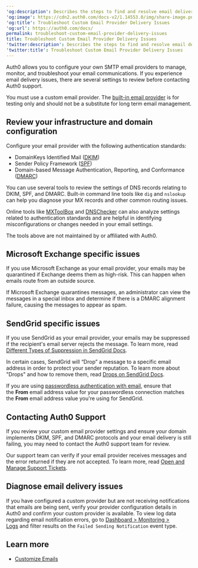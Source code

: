 ---
'og:description': Describes the steps to find and resolve email delivery issues.
'og:image': https://cdn2.auth0.com/docs-v2/1.14553.0/img/share-image.png
'og:title': Troubleshoot Custom Email Provider Delivery Issues
'og:url': https://auth0.com/docs/
permalink: troubleshoot-custom-email-provider-delivery-issues
title: Troubleshoot Custom Email Provider Delivery Issues
'twitter:description': Describes the steps to find and resolve email delivery issues.
'twitter:title': Troubleshoot Custom Email Provider Delivery Issues
---
Auth0 allows you to configure your own SMTP email providers to manage, monitor, and troubleshoot your email communications. If you experience email delivery issues, there are several settings to review before contacting Auth0 support.

You must use a custom email provider. The [built-in email provider](https://manage.auth0.com/#/templates/provider) is for testing only and should not be a substitute for long term email management.

## Review your infrastructure and domain configuration

Configure your email provider with the following authentication standards:

* DomainKeys Identified Mail ([DKIM](http://dkim.org/))
* Sender Policy Framework ([SPF](https://datatracker.ietf.org/doc/rfc7208/))
* Domain-based Message Authentication, Reporting, and Conformance ([DMARC](https://dmarc.org/))

You can use several tools to review the settings of DNS records relating to DKIM, SPF, and DMARC. Built-in command line tools like `dig` and `nslookup` can help you diagnose your MX records and other common routing issues.

Online tools like [MXToolBox](https://mxtoolbox.com/) and [DNSChecker](https://dnschecker.org/all-tools.php) can also analyze settings related to authentication standards and are helpful in identifying misconfigurations or changes needed in your email settings.

<Warning>

The tools above are not maintained by or affiliated with Auth0.

</Warning>

## Microsoft Exchange specific issues

If you use Microsoft Exchange as your email provider, your emails may be quarantined if Exchange deems them as high-risk. This can happen when emails route from an outside source.

If Microsoft Exchange quarantines messages, an administrator can view the messages in a special inbox and determine if there is a DMARC alignment failure, causing the messages to appear as spam.

## SendGrid specific issues

If you use SendGrid as your email provider, your emails may be suppressed if the recipient's email server rejects the message. To learn more, read [Different Types of Suppression in SendGrid Docs](https://docs.sendgrid.com/ui/sending-email/index-suppressions#different-types-of-suppressions).

In certain cases, SendGrid will “Drop” a message to a specific email address in order to protect your sender reputation. To learn more about "Drops" and how to remove them, read [Drops on SendGrid Docs](https://docs.sendgrid.com/glossary/drops).

If you are using [passwordless authentication with email](/docs/authenticate/passwordless#email), ensure that the **From** email address value for your <Tooltip tip="Passwordless: Form of authentication that does not rely on a password as the first factor." cta="View Glossary" href="/docs/glossary?term=passwordless">passwordless</Tooltip> connection matches the **From** email address value you're using for SendGrid.

## Contacting Auth0 Support

If you review your custom email provider settings and ensure your domain implements DKIM, SPF, and DMARC protocols and your email delivery is still failing, you may need to contact the Auth0 support team for review.

Our support team can verify if your email provider receives messages and the error returned if they are not accepted. To learn more, read [Open and Manage Support Tickets](/docs/troubleshoot/customer-support/open-and-manage-support-tickets).

## Diagnose email delivery issues

If you have configured a custom provider but are not receiving notifications that emails are being sent, verify your provider configuration details in Auth0 and confirm your custom provider is available. To view log data regarding email notification errors, go to [Dashboard > Monitoring > Logs](https://manage.auth0.com/#/logs) and filter results on the `Failed Sending Notification` event type.

## Learn more

* [Customize Emails](/docs/customize/email)